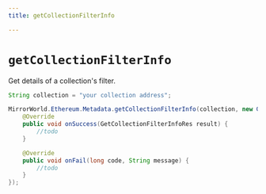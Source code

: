 ```yaml
---
title: getCollectionFilterInfo

---
```


# `getCollectionFilterInfo`
Get details of a collection's filter.

```java
String collection = "your collection address";

MirrorWorld.Ethereum.Metadata.getCollectionFilterInfo(collection, new GetCollectionFilterInfoListener() {
    @Override
    public void onSuccess(GetCollectionFilterInfoRes result) {
        //todo
    }

    @Override
    public void onFail(long code, String message) {
        //todo
    }
});
```
